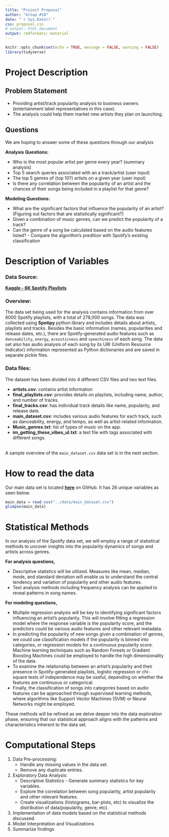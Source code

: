 ```yaml
---
title: "Project Proposal"
author: "Group #10"
date: "`r Sys.Date()`"
css: proposal.css
# output: html_document
output: rmdformats::material
---
```


```r
knitr::opts_chunk$set(echo = TRUE, message = FALSE, warning = FALSE)
library(tidyverse)
```

# Project Description

## Problem Statement

- Providing artist/track popularity analysis to business owners (entertainment label representatives in this case).
- The analysis could help them market new artists they plan on launching.

## Questions
We are hoping to answer some of these questions through our analysis

__Analysis Questions:__

- Who is the most popular artist per genre every year? (summary analysis)
- Top 5 search queries associated with an a track/artist (user input)
- The top 5 genres of (top 10?) artists on a given year (user input)
- Is there any correlation between the popularity of an artist and the chances of their songs being included in a playlist for that genre?

__Modeling Questions:__

- What are the significant factors that influence the popularity of an artist? (Figuring out factors that are statistically significant?)
- Given a combination of music genres, can we predict the popularity of a track?
- Can the genre of a song be calculated based on the audio features listed? - Compare the algorithm's predition with Spotify's existing classification



# Description of Variables

### Data Source: 
[__Kaggle - 6K Spotify Playlists__](https://www.kaggle.com/datasets/viktoriiashkurenko/278k-spotify-songs)

### Overview:
The data set being used for the analysis contains information from over 6000 Spotify playlists, with a total of 278,000 songs. The data was collected using __Spotipy__ python library and includes details about artists, playlists and tracks. Besides the basic information (names, popularities and release dates, etc.), there are Spotify-generated audio features such as `danceability`, `energy`, `acousticness` and `speechiness` of each song. The data set also has audio analysis of each song by its URI (Uniform Resource Indicator) information represented as Python dictionaries and are saved in separate pickle files.

### Data files:
The dataset has been divided into 4 different CSV files and two text files.

- __artists.csv__: contains artist information
- __final_playlists.csv__: provides details on playlists, including name, author, and number of tracks.
- __final_tracks.csv__: has individual track details like name, popularity, and release date.
- __main_dataset.csv__: includes various audio features for each track, such as danceability, energy, and tempo, as well as artist-related information.
- __Music_genres.txt__: list of types of music on the app.
- __im_getting_these_vibes_ul.txt__: a text file with tags associated with different songs.

<br>
A sample overview of the `main_dataset.csv` data set is in the next section.


# How to read the data

Our main data set is located [__here__](https://media.githubusercontent.com/media/NiharikaCNR/STAT605-Project/main/data/main_dataset.csv) on GitHub. It has 26 unique variables as seen below.

```r
main_data = read_csv("../data/main_dataset.csv")
glimpse(main_data)
```


# Statistical Methods
In our analysis of the Spotify data set, we will employ a range of statistical methods to uncover insights into the popularity dynamics of songs and artists across genres. 

__For analysis questions, __

- Descriptive statistics will be utilized. Measures like mean, median, mode, and standard deviation will enable us to understand the central tendency and variation of popularity and other audio features.
- Text analysis methods including frequency analysis can be applied to reveal patterns in song names.


__For modeling questions, __

- Multiple regression analysis will be key to identifying significant factors influencing an artist's popularity. This will involve fitting a regression model where the response variable is the popularity score, and the predictors could be various audio features and other relevant metadata.
- In predicting the popularity of new songs given a combination of genres, we could use classification models if the popularity is binned into categories, or regression models for a continuous popularity score. Machine learning techniques such as Random Forests or Gradient Boosting Machines could be employed to handle the high dimensionality of the data.
- To examine the relationship between an artist's popularity and their presence in Spotify-generated playlists, logistic regression or chi-square tests of independence may be useful, depending on whether the features are continuous or categorical.
- Finally, the classification of songs into categories based on audio features can be approached through supervised learning methods, where algorithms like Support Vector Machines (SVM) or Neural Networks might be employed.

These methods will be refined as we delve deeper into the data exploration phase, ensuring that our statistical approach aligns with the patterns and characteristics inherent to the data set.


# Computational Steps

1. Data Pre-processing:
    + Handle any missing values in the data set.
    + Remove any duplicate entries.
2. Exploratory Data Analysis:
    * Descriptive Statistics - Generate summary statistics for key variables.
    * Explore the correlation between song popularity, artist popularity and other relevant features.
    * Create visualizations (histograms, bar-plots, etc) to visualize the distribution of data(popularity, genre, etc).
3. Implementation of data models based on the statistical methods discussed.
4. Model Interpretation and Visualizations
5. Summarize findings 

